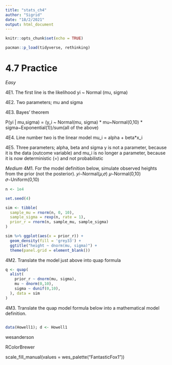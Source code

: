 ```yaml
---
title: "stats_ch4"
author: "Sigrid"
date: "18/2/2021"
output: html_document
---
```


```r
knitr::opts_chunk$set(echo = TRUE)
```

```r
pacman::p_load(tidyverse, rethinking)
```

# 4.7 Practice
*Easy*

4E1. The first line is the likelihood
yi ~ Normal (mu, sigma)

4E2. Two parameters; mu and sigma

4E3. Bayes' theorem

P(yi | mu,sigma) = (y_i ~ Normal(mu, sigma) * mu~Normal(0,10) * sigma~Exponential(1))/sum(all of the above)

4E4. Line number two is the linear model
mu_i = alpha + beta*x_i

4E5. Three parameters; alpha, beta and sigma
y is not a parameter, because it is the data (outcome variable) and mu_i is no longer a parameter, because it is now deterministic (=) and not probabilistic

*Medium*
4M1. For the model definition below, simulate observed heights from the prior (not the posterior).
𝑦𝑖∼Normal(𝜇,𝜎)
𝜇∼Normal(0,10)
𝜎∼Uniform(0,10)

```r
n <- 1e4

set.seed(4)

sim <- tibble(
  sample_mu = rnorm(n, 0, 10),
  sample_sigma = rexp(n, rate = 1),
  prior_r = rnorm(n, sample_mu, sample_sigma) 
) 

sim %>% ggplot(aes(x = prior_r)) +
  geom_density(fill = 'grey33') +  
  ggtitle("height ~ dnorm(mu, sigma)") +
  theme(panel.grid = element_blank())
```
4M2. Translate the model just above into quap formula
```r
q <- quap(
  alist(
    prior_r ~ dnorm(mu, sigma),
    mu ~ dnorm(0,10),
    sigma ~ dunif(0,10),
  ), data = sim
)

```
4M3. Translate the quap model formula below into a mathematical model definition. 

```r

```


```r
data(Howell1); d <- Howell1


```

wesanderson

RColorBrewer

scale_fill_manual(values = wes_palette("FantasticFox1"))